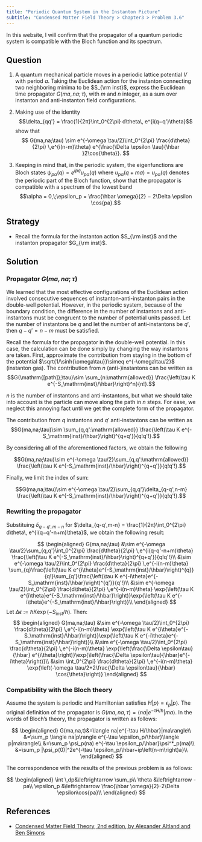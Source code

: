 ```yaml
---
title: "Periodic Quantum System in the Instanton Picture"
subtitle: "Condensed Matter Field Theory > Chapter3 > Problem 3.6"
---
```


In this website, I will confirm that the propagator of a quantum periodic system is compatible with the Bloch function and its spectrum.

## Question

:::{.alert .alert-info}

1. A quantum mechanical particle moves in a periodic lattice potential $V$ with period $a$. 
Taking the Euclidean action for the instanton connecting two neighboring minima to be $S_{\rm inst}$, express the Euclidean time propagator $G(ma,na;\tau)$, with $m$ and $n$ integer, as a sum over instanton and anti-instanton field configurations.

1. Making use of the identity 
$$\delta_{qq'} = \frac{1}{2π}\int_0^{2\pi} d\theta\, e^{i(q−q')\theta}$$
show that
$$
G(ma,na;\tau) \sim e^{-\omega \tau/2}\int_0^{2\pi} \frac{d\theta}{2\pi} \,e^{i(n-m)\theta} e^{\frac{\Delta \epsilon \tau}{\hbar }2\cos{\theta}}.
$$

1. Keeping in mind that, in the periodic system, the eigenfunctions are Bloch states
$\psi_{p\alpha}(q) = e^{ipq}u_{p\alpha}(q)$ where $u_{p\alpha}(q+ma) = u_{p\alpha}(q)$ denotes the periodic part of the Bloch function, show that the propagator is compatible with a spectrum of the lowest band 
$$\alpha = 0,\;\epsilon_p = \frac{\hbar \omega}{2} − 2\Delta \epsilon \cos{pa}.$$

:::

## Strategy

* Recall the formula for the instanton action $S_{\rm inst}$ and the instanton propagator $G_{\rm inst}$.


## Solution

### Propagator $G(ma,na;\tau)$

We learned that the most effective configurations of the Euclidean action involved consecutive sequences of instanton--anti-instanton pairs in the double-well potential.
However, in the periodic system, because of the boundary condition, the difference in the number of instantons and anti-instantons must be congruent to the number of potential units passed. Let the number of instantons be $q$ and let the number of anti-instantons be $q'$, then $q-q'=n-m$ must be satisfied.

Recall the formula for the propagator in the double-well potential. In this case, the calculation can be done simply by changing the way instantons are taken.
First, approximate the contribution from staying in the bottom of the potential $\sqrt{1/\sinh{\omega\tau}}\simeq e^{-\omega\tau/2}$ (instanton gas). 
The contribution from $n$ (anti-)instantons can be written as 
$$G(\mathrm{[path]};\tau)\sim \sum_{n:\mathrm{allowed}} \frac{\left(\tau K e^{-S_\mathrm{inst}/\hbar}\right)^n}{n!}.$$

$n$ is the number of instantons and anti-instantons, but what we should take into account is the particle can move along the path in $n$ steps.
For ease, we neglect this annoying fact until we get the complete form of the propagator.

The contribution from $q$ instantons and $q'$ anti-instantons can be written as
$$G(ma,na;\tau)\sim \sum_{q,q':\mathrm{allowed}} \frac{\left(\tau K e^{-S_\mathrm{inst}/\hbar}\right)^{q+q'}}{q!q'!}.$$

By considering all of the aforementioned factors, we obtain the following

$$G(ma,na;\tau)\sim e^{-\omega \tau/2}\sum_{q,q':\mathrm{allowed}} \frac{\left(\tau K e^{-S_\mathrm{inst}/\hbar}\right)^{q+q'}}{q!q'!}.$$

Finally, we limit the index of sum:

$$G(ma,na;\tau)\sim e^{-\omega \tau/2}\sum_{q,q'}\delta_{q-q',n-m} \frac{\left(\tau K e^{-S_\mathrm{inst}/\hbar}\right)^{q+q'}}{q!q'!}.$$

### Rewriting the propagator

Substituing $\delta_{q-q',m-n}$ for $\delta_{q-q',m-n} = \frac{1}{2π}\int_0^{2\pi} d\theta\, e^{i(q−q'-n+m)\theta}$, we obtain the following result:

$$
\begin{aligned}
G(ma,na;\tau)
&\sim e^{-\omega \tau/2}\sum_{q,q'}\int_0^{2\pi} \frac{d\theta}{2\pi} \,e^{i(q-q'-n+m)\theta} \frac{\left(\tau K e^{-S_\mathrm{inst}/\hbar}\right)^{q+q'}}{q!q'!}\\
&\sim e^{-\omega \tau/2}\int_0^{2\pi} \frac{d\theta}{2\pi} \,e^{-i(n-m)\theta} \sum_{q}\frac{\left(\tau K e^{i\theta}e^{-S_\mathrm{inst}/\hbar}\right)^{q}}{q!}\sum_{q'}\frac{\left(\tau K e^{-i\theta}e^{-S_\mathrm{inst}/\hbar}\right)^{q'}}{q'!}\\
&\sim e^{-\omega \tau/2}\int_0^{2\pi} \frac{d\theta}{2\pi} \,e^{-i(n-m)\theta} \exp{\left(\tau K e^{i\theta}e^{-S_\mathrm{inst}/\hbar}\right)}\exp{\left(\tau K e^{-i\theta}e^{-S_\mathrm{inst}/\hbar}\right)}\\
\end{aligned}
$$
Let $\Delta \epsilon:=\hbar K \exp{\left(-S_\mathrm{inst}/\hbar \right)}$. Then:
$$
\begin{aligned}
G(ma,na;\tau)
&\sim e^{-\omega \tau/2}\int_0^{2\pi} \frac{d\theta}{2\pi} \,e^{-i(n-m)\theta} \exp{\left(\tau K e^{i\theta}e^{-S_\mathrm{inst}/\hbar}\right)}\exp{\left(\tau K e^{-i\theta}e^{-S_\mathrm{inst}/\hbar}\right)}\\
&\sim e^{-\omega \tau/2}\int_0^{2\pi} \frac{d\theta}{2\pi} \,e^{-i(n-m)\theta} \exp{\left(\frac{\Delta \epsilon\tau}{\hbar}  e^{i\theta}\right)}\exp{\left(\frac{\Delta \epsilon\tau}{\hbar}e^{-i\theta}\right)}\\
&\sim \int_0^{2\pi} \frac{d\theta}{2\pi} \,e^{-i(n-m)\theta} \exp{\left(-\omega \tau/2+2\frac{\Delta \epsilon\tau}{\hbar} \cos{\theta}\right)}
\end{aligned}
$$

### Compatibility with the Bloch theory

Assume the system is periodic and Hamiltonian satisfies $H|p\rangle=\epsilon_p|p\rangle$.
The original definition of the propagator is $G(ma,na,\tau)=\langle na|e^{-\tau H/\hbar}|ma\rangle$. In the words of Bloch's theory, the propagator is written as follows:

$$
\begin{aligned}
G(ma,na,t)&=\langle na|e^{-\tau H/\hbar}|ma\rangle\\
&=\sum_p \langle na|p\rangle e^{-\tau \epsilon_p/\hbar}\langle p|ma\rangle\\
&=\sum_p \psi_p(na) e^{-\tau \epsilon_p/\hbar}\psi^*_p(ma)\\
&=\sum_p |\psi_p(0)|^2e^{-\tau \epsilon_p/\hbar+ip\left(n-m\right)a}\\
\end{aligned}
$$

The correspondence with the results of the previous problem is as follows:

$$
\begin{aligned}
\int \,dp&\leftrightarrow \sum_p\\
\theta &\leftrightarrow -pa\\
\epsilon_p &\leftrightarrow \frac{\hbar \omega}{2}-2\Delta \epsilon\cos{pa}\\
\end{aligned}
$$

## References

* [Condensed Matter Field Theory, 2nd edition, by Alexander Altland and Ben Simons](https://www.cambridge.org/core/books/condensed-matter-field-theory/0A8DE6503ED868D96985D9E7847C63FF)